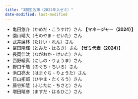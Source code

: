 ```yaml
---
title: "3期生名簿（2024年入ゼミ）"
date-modified: last-modified
---
```


* 亀田悠介（かめだ・こうすけ）さん **【マネージャー（2024）】**
* 園山晴大（そのやま・せいた）さん
* 武井廉林（たけい・れん）さん
* 冨田陽輝（とみた・はるき）さん **【ゼミ代表（2024）】**
* 長岡佳汰（ながおか・けいた）さん
* 西野綾真（にしの・りょうま）さん
* 野口千皓（のぐち・ちいろ）さん
* 浜口亮太（はまぐち・りょうた）さん
* 日山拓郎（ひやま・たくろう）さん
* 藤谷知慧（ふじたに・ちさと）さん
* 増田晴彦（ますだ・はるひこ）さん
